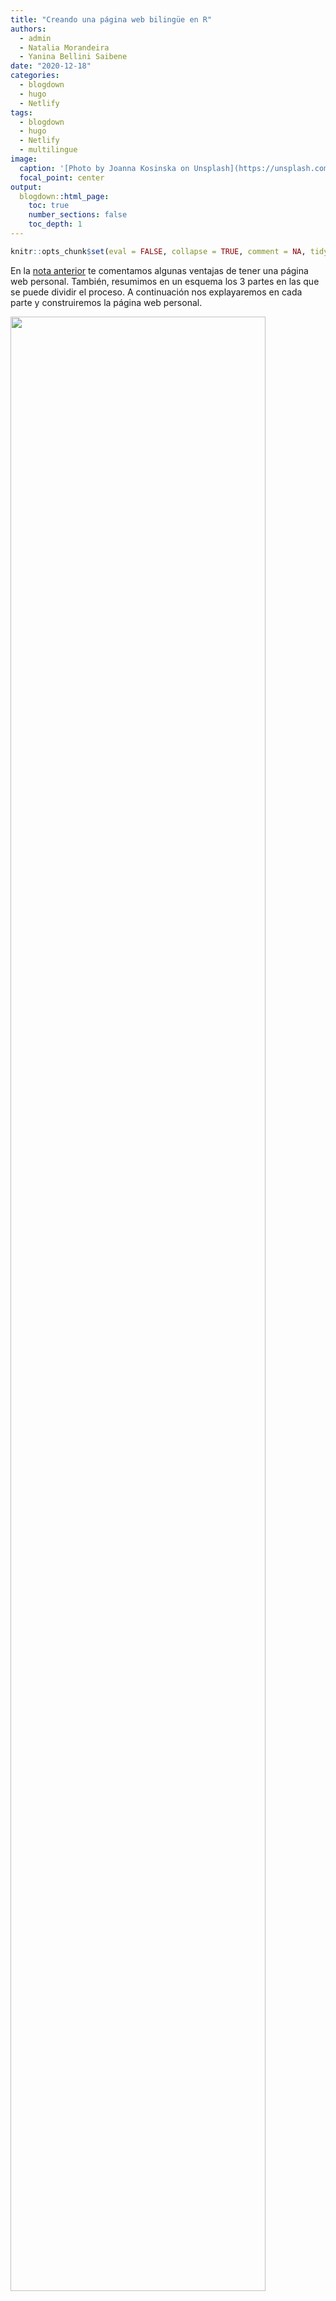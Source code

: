 ```yaml
---
title: "Creando una página web bilingüe en R"
authors: 
  - admin
  - Natalia Morandeira
  - Yanina Bellini Saibene
date: "2020-12-18"
categories:
  - blogdown
  - hugo
  - Netlify
tags:
  - blogdown
  - hugo
  - Netlify
  - multilingue
image:
  caption: '[Photo by Joanna Kosinska on Unsplash](https://unsplash.com/photos/Prfs32wh-o4)'
  focal_point: center
output:
  blogdown::html_page:
    toc: true
    number_sections: false
    toc_depth: 1
---
```


```r
knitr::opts_chunk$set(eval = FALSE, collapse = TRUE, comment = NA, tidy = FALSE)
```

En la [nota anterior](https://pamepairo.netlify.app/post/7-12-2020-motivos-pagina-web/) te comentamos algunas ventajas de tener una página web personal. También, resumimos en un esquema los 3 partes en las que se puede dividir el proceso. A continuación nos explayaremos en cada parte y construiremos la página web personal.

<img src="images/esquema_1.png" width="90%"/>

# En GitHub: crear un repositorio público  

Comenzaremos con la creación de un repositorio en GitHub para luego crear un proyecto en RStudio con control de versiones. De esta manera podremos ir registrando todos cambios realizados para crear la página web. En esta parte, asumimos que tenés instalado Git y tenés una cuenta en GitHub. Si no es el caso, podés instalarte Git [desde esta página](https://git-scm.com/downloads) y hacerte una cuenta en Github [aquí](https://github.com/). Si estás realizando tus primeros pasos en Git, en este [nota](https://yabellini.netlify.app/es/post/githubconr/) encontrarás más información que te ayudará a incursionarte en Git.^[Para información mas detallada sobre el uso de Git te sugerimos consultar el libro de Jenny Bryan (en inglés), [_Happy Git and GitHub for UseR_](https://happygitwithr.com/)]

Vamos a comenzar creando un nuevo repositorio público en nuestra cuenta de GitHub, siguiendo los pasos que figuran a continuación.

<img src="images/repo.png" width="90%"/>

Para ello, no es necesario que el nombre del repositorio sea el nombre del dominio de la página web. Por último, copiamos el URL HTTPS de nuestro repositorio para clonarlo en RStudio.

<img src="images/repo1.png" width="90%"/>

# En RStudio: nuevo proyecto, la instalación de `blogdown` y _Hugo_. La configuración bilingüe.

Continuamos creando un proyecto con control de versiones utilizando la URL HTTPS del repositorio creado. *File > New Project > Version Control > Git*.

En el proyecto ya creado, proseguimos con la descarga del paquete `blogdown`.

```r
install.packages(blogdown)
```

Una vez instalado `blogdown`, procedemos con la instalación de _Hugo_, de la siguiente manera:

```r
blogdown::install_hugo()
```

_Hugo_ es el generador de sitios estáticos en el que se basa `blogdown`. En su [página web](https://themes.gohugo.io/) se pueden encontrar una gran variedad de plantillas de sitios web. Por ejemplo, la plantilla **academic** tiene varias utilidades interesantes para páginas webs académicas. 

Ahora vamos a instalar a modo de ejemplo la plantilla **academic**

```r
library (blogdown)

blogdown::new_site(theme = "gcuschen/hugo-academic", theme_example = TRUE)# en theme se debe colocar el nombre de la plantilla de hugo elegida 
```

Luego de esperar pocos minutos para la instalación de todas las carpetas y archivos que conforman la plantilla **academic**, obtendremos la primera versión de nuestro sitio web.

## Personalizando tu sitio web 

Si tenés instalada la última versión de `blogdown`, la plantilla se previsualizará de forma automática en el panel _Viewer_.  En cambio, si tenés una versión anterior, entonces hay que ejecutar las siguiente linea de código para tener un visualización del sitio web localmente.


```r

blogdown::serve_site()
blogdown::stop_server()# para dejar de visualizar el contenido generado

```

Veremos lo siguiente en _Viewer_ ( o en un navegador):

<img src="images/hugo-academic.png" width="90%"/>

Ya tenemos nuestra página web, ahora lo que queda es reemplazar la información de la página por la nuestra y organizarla según nuestros intereses. A medida que modifiquemos cada archivo vamos a poder visualizar automáticamente los cambios en el _Viewer_ y o en el navegador.

A continuación se muestra los principales archivos y carpetas que constituyen la página web.

```
├── config.toml       
`r emo::ji("folder")`── config/default
   ├── menus.toml     
   ├── params.toml    
   └── languages.toml
`r emo::ji("folder")`── content
`r emo::ji("folder")`── themes
```

En el archivo _**config.toml**_ se encuentran los metadatos de nuestra página. Dentro de este archivo modificaremos el título de la página web y la URL.

Dentro de la carpeta ___config/_default___ se encuentran tres archivos.toml que definen la configuración de la página web.

+ _**params.toml**_: combinación de colores de la página (_theme_)^[Se pueden elegir otros _themes_  [aquí](https://wowchemy.com/docs/customization/) o si te animás podes crearte el tuyo], tamaño de la letra (_font_size_). En este archivo también se agrega la información de contacto (email, dirección laboral, cuenta de twitter, GitHub, ResearchGate).

+ _**menus.toml**_: opciones del menú de navegación (Notas, Proyectos, Cursos, Publicaciones, etc). Podrás cambiar los nombres o quitar aquellas opciones que no querés que aparezcan.

+ _**languages.toml**_: se define el o los idiomas del sitio web.

En la carpeta _content_ se localiza el contenido de nuesta página web en subcarpetas. Por ejemplo, si se quiere cambiar la información de la biografia, hay que seguir la siguiente ruta _content > authors > admin_ y modificar el archivo _index.md_. Podremos cambiar la foto de la página reemplazando _**avatar.jpg**_ por una foto nuestra.

```
`r emo::ji("folder")`── content
   ├── `r emo::ji("folder")`authors     
   ├── `r emo::ji("folder")`courses
   ├── `r emo::ji("folder")`home
   ├── `r emo::ji("folder")`post
   ├── `r emo::ji("folder")`project
   └── `r emo::ji("folder")`publication
```

Desde **_content/home_** se podrán activar y editar cada una de las opciones del menú de navegación (widgets) de la página web. Para que se visualice el widget, es necesario que aparezca _active= true_

## Configuración de la página web bilingüe

Para configurar el sitio web en dos idiomas (español e inglés a modo de ejemplo) tenemos que crear dos subcarpetas llamadas _en_ y _es_ dentro de la carpeta _content_. Las nuevas subcarpetas deben tener cada una el contenido que había previamente en la carpeta _content_.^[En el caso de que se elijan otros idiomas, las subcarpetas a crearse deben respetar las siglas según se muestra [aquí](https://www.w3schools.com/tags/ref_language_codes.asp)]

```
`r emo::ji("folder")`── content
   ├── `r emo::ji("folder")`- es     <- Español
   ├── `r emo::ji("folder")`- en     <- Inglés
    
```
Luego, en el archivo _**languages.toml**_ descomentar y agregar las siglas del segundo idioma e indicar la carpeta donde está su contenido.


```r

[en]
  languageCode = "en-us"
  contentDir = "content/en"  # Uncomment for multi-lingual sites, and move English content into `en` sub-folder.
  title = "English site"

# Uncomment the lines below to configure your website in a second language.
[es]
 languageCode = "es"
 contentDir = "content/es"
  title = "Sitio en español"

  [es.params]
   description = "Sitio en español"
  [[es.menu.main]]
    name = "es"
    url = "#about"
    weight = 1
```

Además, se deben crear dos nuevos archivos _**menus.es.toml**_ y _**menus.en.toml**_. 

```
`r emo::ji("folder")`── config/default
   ├── menus.es.toml     <- Español
   ├── menus.en.toml     <- Inglés
   ├── params.toml    
   └── language.toml    
```

Finalmente en _**config.toml**_ debemos elegir el idioma por defecto del sitio web. Por ejemplo si queremos que quede en español _defaultContentLanguage = “es"_

Para visibilizar que la página web es bilingüe, conviene ir a _**params.toml**_ y verificar que en _show_language_ diga TRUE.

<img src="images/params.png" width="90%"/>

# Publicar tu página web en internet (Deploy)

Una vez que la página web este editada de acuerdo a nuestros intereses, lo que resta es publicarla y compartirla al resto de la comunidad. Te indicamos dos opciones para ello que difieren en el servicio de host que utilizan. En ambos casos, son servicios gratuitos y permiten tener sitios estáticos. En el caso de Netlify, tu página web tendrá el siguiente dominio: _nombreweb.netlify.app_ En el caso de Github Pages: _nombreweb.github.io_

**Netlify** y **GitHub pages** son servicios de host en la nube que nos permite tener un sitio estático de forma gratuita y sencilla. Basicamente, ambos se conecta con el repositorio remoto en GitHub para publicar el sitio en la web.

## Utilizando **Netlify** 

Primero debemos poner una copia del archivo _**netlify.toml**_ localizado en  _theme > starter-academic_ en la carpeta base del proyecto. En dicho archivo debemos especificar la versión utilizada de Hugo. 

```r

blogdown::hugo_version()

```

El archivo _**netlify.toml**_ corregido con la versión de Hugo debería quedar así:

```r

[build.environment]
  HUGO_VERSION = "0.78.1" #Aqui va el número de tu versión de Hugo
  HUGO_ENABLEGITINFO = "true"

```

Además verificamos en el archivo _**config.toml**_ esté especificado el theme utilizado. En nuestro caso es _starter-academic_.

```r

theme = "starter-academic"

```

Ahora sí podemos publicar nuestra página web.
Primero, debemos ingresar a la página de [**Netlify**](https://www.netlify.com/). Cliqueamos en _Sign Up_ y luego en _GitHub_ para conectar **Netlify** con GitHub.

<img src="images/netlify1.png" width="90%"/>

Luego, elegimos el repositorio remoto donde está la información de la página web mediante la siguiente ruta _New site from Git > GitHub_
Obtendrás algo similar a la siguiente figura pero autocompletado con tu información.

<img src="images/netlify2.png" width="90%"/>

En opciones avanzadas (_Show advanced_) escribir la versión de Hugo que utilizaste para crear tu sitio web.

<img src="images/netlify3.png" width="90%"/>

Cliqueamos en _Deploy Site_ y ¡¡¡listo!!! `r emo::ji("party")` Notaremos que **Netlify** asigna aleatoriamente el nombre de la página web. Para cambiarlo tendremos que ir a _Domain Settings > Options > Edit site name_
Podrás editar el contenido de tu página web sin la necesidad de repetir los pasos anteriores ya que **Netlify** al estar vinculado con GitHub lo actualizará automáticamente.

## Utilizando GitHub Pages 

A diferencia de Netlify, este servidor es parte de Github, por lo que no necesitamos conectarnos a una nueva cuenta. Dentro del repositorio remoto debemos ir a _Settings_

<img src="images/githubpages.png" width="100%"/>

Luego, buscamos la sección de **GitHub Pages** y seleccionamos en la rama (_Branch_) donde se encuentra nuestro contenido web. Tener en cuenta que el dominio de nuestra página web será el nombre del repositorio, el cual puede ser cambiado después de haber sido creado.

<img src="images/githubpages2.png" width="90%"/>

Para información más detallada te recomendamos visitar la página de [**GitHub Pages**](https://docs.github.com/en/free-pro-team@latest/github/working-with-github-pages/creating-a-github-pages-site#creating-your-site).

🔊 ¡Ahora solo queda que difundas tu sitio a la comunidad!

# Bonus track

Para agregar una nueva nota dentro de la página web tenemos que ir a _Addins_ y seleccionar _New Post_. Se abrirá una ventana donde podremos completar la información del título, les autores, etiquetas, fecha, categorias y seleccionar la ubicación de la nueva nota.

<img src="images/post.png" width="90%"/>

## En la ultima versión de `blogdown` 

En el caso de estar trabajando con la última versión de `blogdown`, recomendamos seguir los consejos provistos por [Alison Hill](https://twitter.com/apreshill) en su [presentación para L.A. R Users Group](https://alison.netlify.app/larug-download/#1)  para configurar la versión de Hugo y buenas prácticas para la construcción de una página web.

# Fuentes 

+ [_**blogdown: Creating Websites with R Markdown**_](https://bookdown.org/yihui/blogdown/)  Yihui Xie, Amber Thomas, Alison Presmanes Hill

+ [_**Up & Running with blogdown**_](https://alison.rbind.io/post/2017-06-12-up-and-running-with-blogdown/) Alison Presmanes Hill

+ [_**Blogging in R with Blogdown**_](https://www.youtube.com/watch?v=f6kyYjCVAs0) dictado por Rebecca Barter para RLadies- Bucarest 

+ [_**Becoming an R blogger**_](http://www.rebeccabarter.com/blog/2020-02-03_blogger/) Rebecca Barter

+ [_**wowchemy**_](https://wowchemy.com/docs/get-started/)

+ [_**A Spoonful of Hugo: The netlify.toml File**_](https://alison.rbind.io/post/2019-02-19-hugo-netlify-toml/) Alison Presmanes Hill


